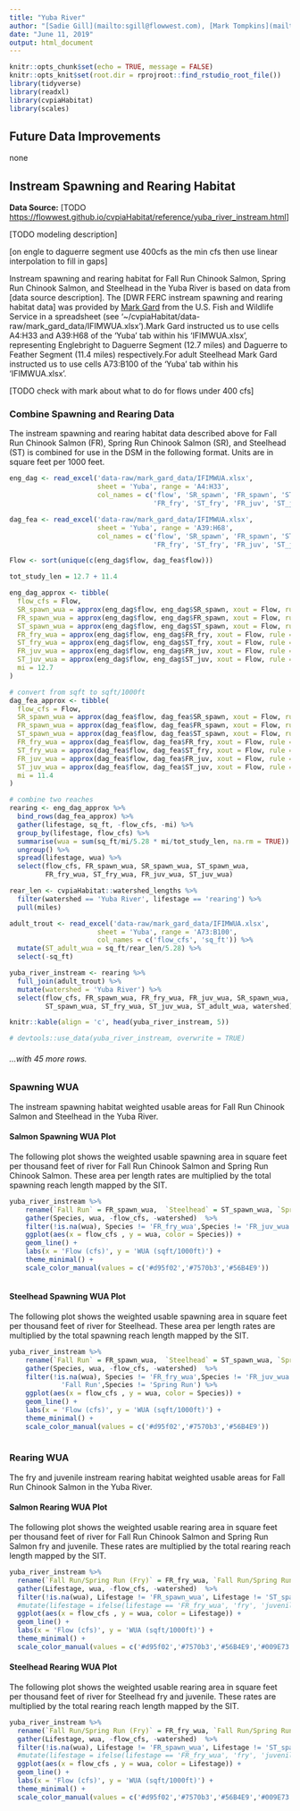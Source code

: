 ```yaml
---
title: "Yuba River"
author: "[Sadie Gill](mailto:sgill@flowwest.com), [Mark Tompkins](mailto:mtompkins@flowwest.com)"
date: "June 11, 2019"
output: html_document
---
```


```r
knitr::opts_chunk$set(echo = TRUE, message = FALSE)
knitr::opts_knit$set(root.dir = rprojroot::find_rstudio_root_file())
library(tidyverse)
library(readxl)
library(cvpiaHabitat)
library(scales)
```

## Future Data Improvements
none 

## Instream Spawning and Rearing Habitat

**Data Source:**  [TODO
 <https://flowwest.github.io/cvpiaHabitat/reference/yuba_river_instream.html>]

[TODO modeling description]

[on engle to daguerre segment use 400cfs as the min cfs
then use linear interpolation to fill in gaps]

Instream spawning and rearing habitat for Fall Run Chinook Salmon, Spring Run Chinook Salmon, and Steelhead in the Yuba River is based on data from [data source description]. The [DWR FERC instream spawning and rearing habitat data] was provided by [Mark Gard](mailto:mark_gard@fws.gov) from the U.S. Fish and Wildlife Service in a spreadsheet (see '~/cvpiaHabitat/data-raw/mark_gard_data/IFIMWUA.xlsx').Mark Gard instructed us to use cells A4:H33 and A39:H68 of the 'Yuba' tab within his 'IFIMWUA.xlsx', representing Englebright to Daguerre Segment (12.7 miles) and Daguerre to Feather Segment (11.4 miles) respectively.For adult Steelhead Mark Gard instructed us to use cells A73:B100 of the 'Yuba' tab
within his 'IFIMWUA.xlsx'.

[TODO check with mark about what to do for flows under 400 cfs]

### Combine Spawning and Rearing Data
The instream spawning and rearing habitat data described above for Fall Run Chinook Salmon (FR), Spring Run Chinook Salmon (SR), and Steelhead (ST) is combined for use in the DSM in the following format. Units are in square feet per 1000 feet.
```r

eng_dag <- read_excel('data-raw/mark_gard_data/IFIMWUA.xlsx', 
                      sheet = 'Yuba', range = 'A4:H33', 
                      col_names = c('flow', 'SR_spawn', 'FR_spawn', 'ST_spawn', 
                                    'FR_fry', 'ST_fry', 'FR_juv', 'ST_juv'))

dag_fea <- read_excel('data-raw/mark_gard_data/IFIMWUA.xlsx', 
                      sheet = 'Yuba', range = 'A39:H68',
                      col_names = c('flow', 'SR_spawn', 'FR_spawn', 'ST_spawn', 
                                    'FR_fry', 'ST_fry', 'FR_juv', 'ST_juv'))

Flow <- sort(unique(c(eng_dag$flow, dag_fea$flow)))

tot_study_len = 12.7 + 11.4

eng_dag_approx <- tibble(
  flow_cfs = Flow,
  SR_spawn_wua = approx(eng_dag$flow, eng_dag$SR_spawn, xout = Flow, rule = 1:2)$y,
  FR_spawn_wua = approx(eng_dag$flow, eng_dag$FR_spawn, xout = Flow, rule = 1:2)$y,
  ST_spawn_wua = approx(eng_dag$flow, eng_dag$ST_spawn, xout = Flow, rule = 1:2)$y,
  FR_fry_wua = approx(eng_dag$flow, eng_dag$FR_fry, xout = Flow, rule = 1:2)$y,
  ST_fry_wua = approx(eng_dag$flow, eng_dag$ST_fry, xout = Flow, rule = 1:2)$y,
  FR_juv_wua = approx(eng_dag$flow, eng_dag$FR_juv, xout = Flow, rule = 1:2)$y,
  ST_juv_wua = approx(eng_dag$flow, eng_dag$ST_juv, xout = Flow, rule = 1:2)$y,
  mi = 12.7
)

# convert from sqft to sqft/1000ft
dag_fea_approx <- tibble(
  flow_cfs = Flow,
  SR_spawn_wua = approx(dag_fea$flow, dag_fea$SR_spawn, xout = Flow, rule = 2)$y,
  FR_spawn_wua = approx(dag_fea$flow, dag_fea$FR_spawn, xout = Flow, rule = 2)$y,
  ST_spawn_wua = approx(dag_fea$flow, dag_fea$ST_spawn, xout = Flow, rule = 2)$y,
  FR_fry_wua = approx(dag_fea$flow, dag_fea$FR_fry, xout = Flow, rule = 2)$y,
  ST_fry_wua = approx(dag_fea$flow, dag_fea$ST_fry, xout = Flow, rule = 2)$y,
  FR_juv_wua = approx(dag_fea$flow, dag_fea$FR_juv, xout = Flow, rule = 2)$y,
  ST_juv_wua = approx(dag_fea$flow, dag_fea$ST_juv, xout = Flow, rule = 2)$y,
  mi = 11.4
)

# combine two reaches
rearing <- eng_dag_approx %>% 
  bind_rows(dag_fea_approx) %>% 
  gather(lifestage, sq_ft, -flow_cfs, -mi) %>% 
  group_by(lifestage, flow_cfs) %>% 
  summarise(wua = sum(sq_ft/mi/5.28 * mi/tot_study_len, na.rm = TRUE)) %>% 
  ungroup() %>% 
  spread(lifestage, wua) %>% 
  select(flow_cfs, FR_spawn_wua, SR_spawn_wua, ST_spawn_wua,
         FR_fry_wua, ST_fry_wua, FR_juv_wua, ST_juv_wua)

```

```r
rear_len <- cvpiaHabitat::watershed_lengths %>% 
  filter(watershed == 'Yuba River', lifestage == 'rearing') %>% 
  pull(miles)

adult_trout <- read_excel('data-raw/mark_gard_data/IFIMWUA.xlsx', 
                      sheet = 'Yuba', range = 'A73:B100',
                      col_names = c('flow_cfs', 'sq_ft')) %>% 
  mutate(ST_adult_wua = sq_ft/rear_len/5.28) %>% 
  select(-sq_ft)

yuba_river_instream <- rearing %>% 
  full_join(adult_trout) %>% 
  mutate(watershed = 'Yuba River') %>% 
  select(flow_cfs, FR_spawn_wua, FR_fry_wua, FR_juv_wua, SR_spawn_wua,
         ST_spawn_wua, ST_fry_wua, ST_juv_wua, ST_adult_wua, watershed)

knitr::kable(align = 'c', head(yuba_river_instream, 5))

# devtools::use_data(yuba_river_instream, overwrite = TRUE)
```


###### ...with 45 more rows. 
### Spawning WUA 
The instream spawning habitat weighted usable areas for Fall Run Chinook Salmon and Steelhead in the Yuba River.

#### Salmon Spawning WUA Plot
The following plot shows the weighted usable spawning area in square feet per thousand feet of river for Fall Run Chinook Salmon and Spring Run Chinook Salmon. These area per length rates are multiplied by the total spawning reach length mapped by the SIT. 

``` r
yuba_river_instream %>% 
    rename(`Fall Run` = FR_spawn_wua,  `Steelhead` = ST_spawn_wua, `Spring Run` = SR_spawn_wua) %>% 
    gather(Species, wua, -flow_cfs, -watershed)  %>% 
    filter(!is.na(wua), Species != 'FR_fry_wua',Species != 'FR_juv_wua',Species != 'ST_adult_wua',Species != 'ST_juv_wua',Species != 'ST_fry_wua', Species != 'Steelhead') %>% 
    ggplot(aes(x = flow_cfs , y = wua, color = Species)) +
    geom_line() +
    labs(x = 'Flow (cfs)', y = 'WUA (sqft/1000ft)') +
    theme_minimal() + 
    scale_color_manual(values = c('#d95f02','#7570b3','#56B4E9'))
  

```

#### Steelhead Spawning WUA Plot
The following plot shows the weighted usable spawning area in square feet per thousand feet of river for Steelhead. These area per length rates are multiplied by the total spawning reach length mapped by the SIT. 

``` r
yuba_river_instream %>% 
    rename(`Fall Run` = FR_spawn_wua,  `Steelhead` = ST_spawn_wua, `Spring Run` = SR_spawn_wua) %>% 
    gather(Species, wua, -flow_cfs, -watershed)  %>% 
    filter(!is.na(wua), Species != 'FR_fry_wua',Species != 'FR_juv_wua',Species != 'ST_adult_wua',Species != 'ST_juv_wua',Species != 'ST_fry_wua',Species != 
             'Fall Run',Species != 'Spring Run') %>% 
    ggplot(aes(x = flow_cfs , y = wua, color = Species)) +
    geom_line() +
    labs(x = 'Flow (cfs)', y = 'WUA (sqft/1000ft)') +
    theme_minimal() + 
    scale_color_manual(values = c('#d95f02','#7570b3','#56B4E9'))
  

```

### Rearing WUA
The fry and juvenile instream rearing habitat weighted usable areas for Fall Run Chinook Salmon in the Yuba River. 

#### Salmon Rearing WUA Plot

The following plot shows the weighted usable rearing area in square feet per thousand feet of river for Fall Run Chinook Salmon and Spring Run Salmon fry and juvenile. These rates are multiplied by the total rearing reach length mapped by the SIT. 
``` r
yuba_river_instream %>% 
  rename(`Fall Run/Spring Run (Fry)` = FR_fry_wua, `Fall Run/Spring Run (Juvenile)` = FR_juv_wua, `Steelhead (Fry)` = ST_fry_wua, `Steelhead (Juvenile)` = ST_juv_wua) %>% 
  gather(Lifestage, wua, -flow_cfs, -watershed)  %>% 
  filter(!is.na(wua), Lifestage != 'FR_spawn_wua', Lifestage != 'ST_spawn_wua', Lifestage != 'ST_adult_wua',Lifestage != 'SR_spawn_wua', Lifestage != 'Steelhead (Fry)', Lifestage != 'Steelhead (Juvenile)') %>%
  #mutate(lifestage = ifelse(lifestage == 'FR_fry_wua', 'fry', 'juvenile')) %>% 
  ggplot(aes(x = flow_cfs , y = wua, color = Lifestage)) +
  geom_line() +
  labs(x = 'Flow (cfs)', y = 'WUA (sqft/1000ft)') + 
  theme_minimal() + 
  scale_color_manual(values = c('#d95f02','#7570b3','#56B4E9','#009E73'))
```

#### Steelhead Rearing WUA Plot


The following plot shows the weighted usable rearing area in square feet per thousand feet of river for Steelhead fry and juvenile. These rates are multiplied by the total rearing reach length mapped by the SIT.   
``` r
yuba_river_instream %>% 
  rename(`Fall Run/Spring Run (Fry)` = FR_fry_wua, `Fall Run/Spring Run (Juvenile)` = FR_juv_wua, `Steelhead (Fry)` = ST_fry_wua, `Steelhead (Juvenile)` = ST_juv_wua) %>% 
  gather(Lifestage, wua, -flow_cfs, -watershed)  %>% 
  filter(!is.na(wua), Lifestage != 'FR_spawn_wua', Lifestage != 'ST_spawn_wua', Lifestage != 'ST_adult_wua',Lifestage != 'SR_spawn_wua', Lifestage != 'Fall Run/Spring Run (Fry)', Lifestage !='Fall Run/Spring Run (Juvenile)') %>%
  #mutate(lifestage = ifelse(lifestage == 'FR_fry_wua', 'fry', 'juvenile')) %>% 
  ggplot(aes(x = flow_cfs , y = wua, color = Lifestage)) +
  geom_line() +
  labs(x = 'Flow (cfs)', y = 'WUA (sqft/1000ft)') + 
  theme_minimal() + 
  scale_color_manual(values = c('#d95f02','#7570b3','#56B4E9','#009E73'))
```
